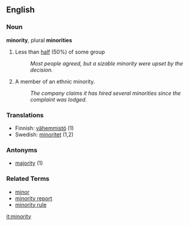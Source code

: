 ==English==

===Noun===
'''minority''', plural '''minorities'''

# Less than [[half]] (50%) of some group
#: ''Most people agreed, but a sizable minority were upset by the decision.''
# A member of an ethnic minority.
#: ''The company claims it has hired several minorities since the complaint was lodged.''

===Translations===
*Finnish: [[vähemmistö]] (1)
*Swedish: [[minoritet]] (1,2)

===Antonyms===
*[[majority]] (1)

===Related Terms===
*[[minor]]
*[[minority report]]
*[[minority rule]]

[[it:minority]]